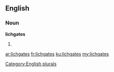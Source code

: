 ==English==

===Noun===
'''lichgates'''

# {{plural of|lichgate}}

[[Category:English plurals]]

[[ar:lichgates]]
[[fr:lichgates]]
[[ku:lichgates]]
[[my:lichgates]]